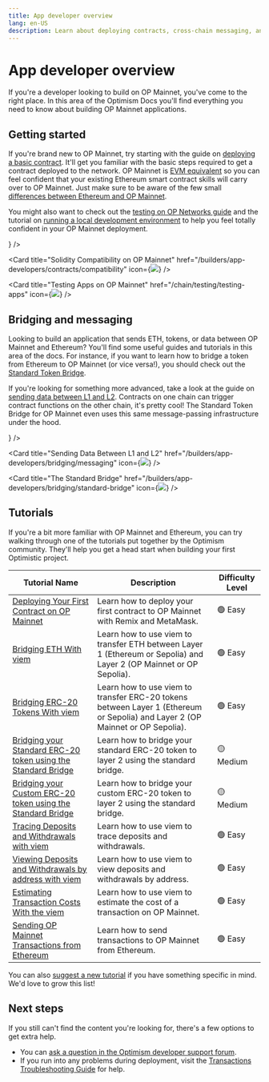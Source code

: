 ```yaml
---
title: App developer overview
lang: en-US
description: Learn about deploying contracts, cross-chain messaging, and tutorials to help you build applications on OP Mainnet.
---
```



# App developer overview

If you're a developer looking to build on OP Mainnet, you've come to the right place.
In this area of the Optimism Docs you'll find everything you need to know about building OP Mainnet applications.

## Getting started

If you're brand new to OP Mainnet, try starting with the guide on [deploying a basic contract](/chain/getting-started).
It'll get you familiar with the basic steps required to get a contract deployed to the network.
OP Mainnet is [EVM equivalent](https://web.archive.org/web/20231127160757/https://medium.com/ethereum-optimism/introducing-evm-equivalence-5c2021deb306) so you can feel confident that your existing Ethereum smart contract skills will carry over to OP Mainnet.
Just make sure to be aware of the few small [differences between Ethereum and OP Mainnet](/chain/differences).

You might also want to check out the [testing on OP Networks guide](/chain/testing/testing-apps) and the tutorial on [running a local development environment](/chain/testing/dev-node) to help you feel totally confident in your OP Mainnet deployment.

<Cards>
  <Card title="Deploying Your First Contract to OP Mainnet" href="/builders/app-developers/tutorials/first-contract" icon={<img src="/img/icons/shapes.svg" />} />

  <Card title="Solidity Compatibility on OP Mainnet" href="/builders/app-developers/contracts/compatibility" icon={<img src="/img/icons/shapes.svg" />} />

  <Card title="Testing Apps on OP Mainnet" href="/chain/testing/testing-apps" icon={<img src="/img/icons/shapes.svg" />} />
</Cards>

## Bridging and messaging

Looking to build an application that sends ETH, tokens, or data between OP Mainnet and Ethereum?
You'll find some useful guides and tutorials in this area of the docs.
For instance, if you want to learn how to bridge a token from Ethereum to OP Mainnet (or vice versa!), you should check out the [Standard Token Bridge](bridging/standard-bridge).

If you're looking for something more advanced, take a look at the guide on [sending data between L1 and L2](bridging/messaging).
Contracts on one chain can trigger contract functions on the other chain, it's pretty cool!
The Standard Token Bridge for OP Mainnet even uses this same message-passing infrastructure under the hood.

<Cards>
  <Card title="Basics of Bridging on OP Mainnet" href="/builders/app-developers/bridging/basics" icon={<img src="/img/icons/shapes.svg" />} />

  <Card title="Sending Data Between L1 and L2" href="/builders/app-developers/bridging/messaging" icon={<img src="/img/icons/shapes.svg" />} />

  <Card title="The Standard Bridge" href="/builders/app-developers/bridging/standard-bridge" icon={<img src="/img/icons/shapes.svg" />} />
</Cards>

## Tutorials

If you're a bit more familiar with OP Mainnet and Ethereum, you can try walking through one of the tutorials put together by the Optimism community.
They'll help you get a head start when building your first Optimistic project.

| Tutorial Name                                                                                             | Description                                                                                                                   | Difficulty Level |
| --------------------------------------------------------------------------------------------------------- | ----------------------------------------------------------------------------------------------------------------------------- | ---------------- |
| [Deploying Your First Contract on OP Mainnet](tutorials/first-contract)                                   | Learn how to deploy your first contract to OP Mainnet with Remix and MetaMask.                                                | 🟢 Easy          |
| [Bridging ETH With viem](tutorials/cross-dom-bridge-eth)                                                  | Learn how to use viem to transfer ETH between Layer 1 (Ethereum or Sepolia) and Layer 2 (OP Mainnet or OP Sepolia).           | 🟢 Easy          |
| [Bridging ERC-20 Tokens With viem](tutorials/cross-dom-bridge-erc20)                                      | Learn how to use viem to transfer ERC-20 tokens between Layer 1 (Ethereum or Sepolia) and Layer 2 (OP Mainnet or OP Sepolia). | 🟢 Easy          |
| [Bridging your Standard ERC-20 token using the Standard Bridge](tutorials/standard-bridge-standard-token) | Learn how to bridge your standard ERC-20 token to layer 2 using the standard bridge.                                          | 🟡 Medium        |
| [Bridging your Custom ERC-20 token using the Standard Bridge](tutorials/standard-bridge-custom-token)     | Learn how to bridge your custom ERC-20 token to layer 2 using the standard bridge.                                            | 🟡 Medium        |
| [Tracing Deposits and Withdrawals with  viem](tutorials/sdk-trace-txns)                                   | Learn how to use viem to trace deposits and withdrawals.                                                                      | 🟢 Easy          |
| [Viewing Deposits and Withdrawals by address with viem](tutorials/sdk-view-txns)                          | Learn how to use viem to view deposits and withdrawals by address.                                                            | 🟢 Easy          |
| [Estimating Transaction Costs With the viem](tutorials/sdk-view-txns)                                     | Learn how to use viem to estimate the cost of a transaction on OP Mainnet.                                                    | 🟢 Easy          |
| [Sending OP Mainnet Transactions from Ethereum](tutorials/send-tx-from-eth)                               | Learn how to send transactions to OP Mainnet from Ethereum.                                                                   | 🟢 Easy          |

You can also [suggest a new tutorial](https://github.com/ethereum-optimism/docs/issues/new?assignees=\&labels=tutorial%2Cdocumentation%2Ccommunity-request\&projects=\&template=suggest_tutorial.yaml\&title=%5BTUTORIAL%5D+Add+PR+title) if you have something specific in mind. We'd love to grow this list!

## Next steps

If you still can't find the content you're looking for, there's a few options to get extra help.

*   You can [ask a question in the Optimism developer support forum](https://github.com/ethereum-optimism/developers/discussions).
*   If you run into any problems during deployment, visit the [Transactions Troubleshooting Guide](./transactions/troubleshooting) for help.
